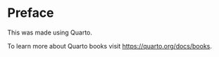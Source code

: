 # Preface {.unnumbered}

This was made using Quarto.

To learn more about Quarto books visit <https://quarto.org/docs/books>.